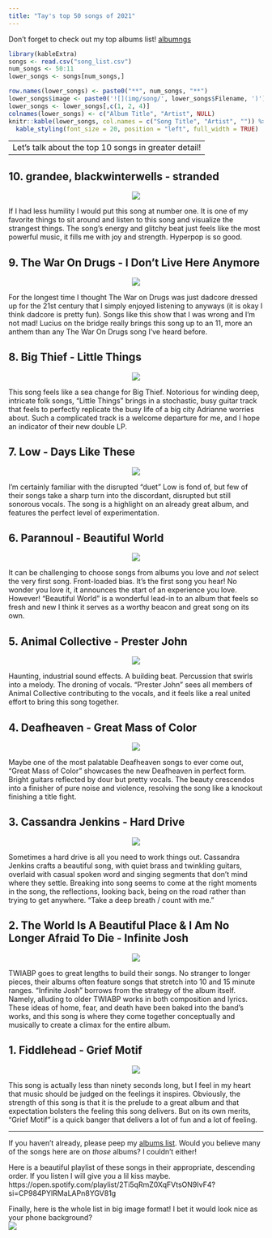 ```yaml
---
title: "Tay's top 50 songs of 2021"
---
```


Don't forget to check out my top albums list! [albumngs](albums.html)

```r
library(kableExtra)
songs <- read.csv("song_list.csv")
num_songs <- 50:11
lower_songs <- songs[num_songs,]

row.names(lower_songs) <- paste0("**", num_songs, "**")
lower_songs$image <- paste0('![](img/song/', lower_songs$Filename, ')')
lower_songs <- lower_songs[,c(1, 2, 4)]
colnames(lower_songs) <- c("Album Title", "Artist", NULL)
knitr::kable(lower_songs, col.names = c("Song Title", "Artist", "")) %>%
  kable_styling(font_size = 20, position = "left", full_width = TRUE)
```
---
Let's talk about the top 10 songs in greater detail!
---

## 10. grandee, blackwinterwells - stranded
<center>
![](img/song/stranded.webp)
</center>  
If I had less humility I would put this song at number one. It is one of my favorite things to sit around and listen to this song and visualize the strangest things. The song's energy and glitchy beat just feels like the most powerful music, it fills me with joy and strength. Hyperpop is so good. 
  
## 9. The War On Drugs - I Don't Live Here Anymore
<center>
![](img/song/livehere.webp)
</center>  
For the longest time I thought The War on Drugs was just dadcore dressed up for the 21st century that I simply enjoyed listening to anyways (it is okay I think dadcore is pretty fun). Songs like this show that I was wrong and I'm not mad! Lucius on the bridge really brings this song up to an 11, more an anthem than any The War On Drugs song I've heard before.  
  
## 8. Big Thief - Little Things
<center>
![](img/song/little.webp)
</center>  
This song feels like a sea change for Big Thief. Notorious for winding deep, intricate folk songs, "Little Things" brings in a stochastic, busy guitar track that feels to perfectly replicate the busy life of a big city Adrianne worries about. Such a complicated track is a welcome departure for me, and I hope an indicator of their new double LP.  
  
## 7. Low - Days Like These
<center>
![](img/song/days.webp)
</center>  
I'm certainly familiar with the disrupted "duet" Low is fond of, but few of their songs take a sharp turn into the discordant, disrupted but still sonorous vocals. The song is a highlight on an already great album, and features the perfect level of experimentation.


## 6. Parannoul - Beautiful World
<center>
![](img/song/beautiful.webp)
</center>  
It can be challenging to choose songs from albums you love and _not_ select the very first song. Front-loaded bias. It's the first song you hear! No wonder you love it, it announces the start of an experience you love. However! "Beautiful World" is a wonderful lead-in to an album that feels so fresh and new I think it serves as a worthy beacon and great song on its own.

## 5. Animal Collective - Prester John
<center>
![](img/song/prester.webp)
</center>  
Haunting, industrial sound effects. A building beat. Percussion that swirls into a melody. The droning of vocals. "Prester John" sees all members of Animal Collective contributing to the vocals, and it feels like a real united effort to bring this song together. 

## 4. Deafheaven - Great Mass of Color
<center>
![](img/song/great.webp)
</center>  
Maybe one of the most palatable Deafheaven songs to ever come out, "Great Mass of Color" showcases the new Deafheaven in perfect form. Bright guitars reflected by dour but pretty vocals. The beauty crescendos into a finisher of pure noise and violence, resolving the song like a knockout finishing a title fight.

## 3. Cassandra Jenkins - Hard Drive
<center>
![](img/song/drive.webp)
</center>  
Sometimes a hard drive is all you need to work things out. Cassandra Jenkins crafts a beautiful song, with quiet brass and twinkling guitars, overlaid with casual spoken word and singing segments that don't mind where they settle. Breaking into song seems to come at the right moments in the song, the reflections, looking back, being on the road rather than trying to get anywhere. "Take a deep breath / count with me."  
  
## 2. The World Is A Beautiful Place & I Am No Longer Afraid To Die - Infinite Josh
<center>
![](img/song/josh.webp)
</center>  
TWIABP goes to great lengths to build their songs. No stranger to longer pieces, their albums often feature songs that stretch into 10 and 15 minute ranges. "Infinite Josh" borrows from the strategy of the album itself. Namely, alluding to older TWIABP works in both composition and lyrics. These ideas of home, fear, and death have been baked into the band's works, and this song is where they come together conceptually and musically to create a climax for the entire album. 

## 1. Fiddlehead - Grief Motif
<center>
![](img/song/grief.webp)
</center>  
This song is actually less than ninety seconds long, but I feel in my heart that music should be judged on the feelings it inspires. Obviously, the strength of this song is that it is the prelude to a great album and that expectation bolsters the feeling this song delivers. But on its own merits, "Grief Motif" is a quick banger that delivers a lot of fun and a lot of feeling.

---
If you haven't already, please peep my [albums list](albums.html). Would you believe many of the songs here are on _those_ albums? I couldn't either! 

Here is a beautiful playlist of these songs in their appropriate, descending order. If you listen I will give you a lil kiss maybe.  
https://open.spotify.com/playlist/2Ti5qRmZ0XqFVtsON9IvF4?si=CP984PYlRMaLAPn8YGV81g  

Finally, here is the whole list in big image format! I bet it would look nice as your phone background?  
![](img/song_grid_edited.png)